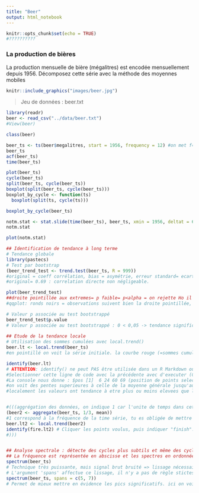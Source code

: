 ```yaml
---
title: "Beer"
output: html_notebook
---
```


```r
knitr::opts_chunk$set(echo = TRUE)
#??????????
```


### La production de bières

La production mensuelle de bière (mégalitres) est encodée mensuellement depuis 1956. Décomposez cette série avec la méthode des moyennes mobiles

```r
knitr::include_graphics("images/beer.jpg")
```

> Jeu de données : beer.txt

```r
library(readr)
beer <- read_csv("../data/beer.txt")
#View(beer)

class(beer) 

beer_ts <- ts(beer$megalitres, start = 1956, frequency = 12) #on met f=12 car précisé, une observation par mois pour chaque année=unité de temps.
beer_ts
acf(beer_ts)
time(beer_ts) 

plot(beer_ts) 
cycle(beer_ts)
split(beer_ts, cycle(beer_ts))
boxplot(split(beer_ts, cycle(beer_ts)))
boxplot_by_cycle <- function(ts)
  boxplot(split(ts, cycle(ts)))

boxplot_by_cycle(beer_ts)

notm.stat <- stat.slide(time(beer_ts), beer_ts, xmin = 1956, deltat = 6)
notm.stat

plot(notm.stat) 
```


```r
## Identification de tendance à long terme
# Tendance globale
library(pastecs)
# Test par bootstrap
(beer_trend_test <- trend.test(beer_ts, R = 999))
#original = coeff corrélation, bias = asymétrie, erreur standard= ecart-type par rapport à la distribution normale => le plus important c'est le graphique.
#original= 0.69 : correlation directe non négligeable.

plot(beer_trend_test)
##droite pointillée aux extremes= p faible= p<alpha = on rejette Ho il y a donc une tendance générale.
#qqplot: ronds noirs = observations suivent bien la droite pointillée, donc la distribution est normale.

# Valeur p associée au test bootstrappé
beer_trend_test$p.value
# Valeur p associée au test bootstrappé : 0 < 0,05 -> tendance significative au seuil alpha de 5%
 
## Etude de la tendance locale
# Utilisation des sommes cumulées avec local.trend()
beer.lt <- local.trend(beer_ts)
#en pointillé on voit la série initiale. la courbe rouge (=sommes cumulées) chaque segment de la ligne brisée représente une tendance locale : une période où la moyenne ne varie pas: la valeur de cette moyenne est donnée par la pente du segment additionnée de r (=moyenne de toute la série).Par rapport à la moyenne globale des observations, soit on est au-dessus ou en-dessous. 

identify(beer.lt)
# ATTENTION: identify() ne peut PAS être utilisée dans un R Markdown ou Notebook. Cette fonction doit être utilisée seulement dans le fenêtre CONSOLE de R!!!
#Selectionner cette ligne de code avec la précédente avec d'executer (Ctrl+Enter). Cliquer les points voulus (dans ce graphe-ci un point au début, un au milieu qd est T° très basses et un point à la fin), puis indiquer "finish"...
#La console nous donne : $pos [1]  6 24 60 69 (position de points selectionnés, 4 en tout). $trends [1] 2334611 1775861 3538333 (pente des 3 segments). $k [1] 2320086 (moyenne générale).
#on voit des pentes superieures à celle de la moyenne générale jusqu'au temps 30 puis elle sont inferieures.
#localement les valeurs ont tendance à etre plus ou moins elevees que la moyenne global.


#(((aggrégation des données, on indique 1 car l'unite de temps dans cette serie est de 1.
(beer2 <- aggregate(beer_ts, 1/3, mean))
#1 correspond à la fréquence de la time série, tu es obligée de mettre une valeur décimale: ex:1/5= un pas de temps correspond à 5 observations. Dans ce cas-ci il n'est pas pertinent d'utiliser la fonction aggregate car elle permet d'aggréger (écraser) les données pour un cycle et ainsi obtenir un aperçu sur les tendances locales pour plusieurs cycles. Dons quand il n'y a pas de cycles, il ne faut pas utiliser aggregate.
beer.lt2 <- local.trend(beer2)
identify(fire.lt2) # Cliquer les points voulus, puis indiquer "finish"...
#)))


## Analyse spectrale : détecte des cycles plus subtils et même des cycles qui se surperposent. qlq soit le signal on peut le représenter par un ensemble de sinus et de cos de periode croissante avec une valeur d'amplitude adéquate à chaque signal. si amplitude des différentes composantes est faible alors signal faible et inversément.
## La fréquence est représentée en abscisse et les spectres en ordonnée. Il y a un cycle si un des spectres d’une fréquence différente de zéro se trouve dans la l’intervalle de confiance représenté en haut à droite en bleu. 
spectrum(beer_ts) 
# Technique très puissante, mais signal brut bruité => lissage nécessaire!
# L'argument 'spans' affectue ce lissage, il n'y a pas de règle stictes, il faut juste deux nombres impairs.
spectrum(beer_ts, spans = c(5, 7))
# Permet de mieux mettre en évidence les pics significatifs. ici on voit 1 pic significatif et donc 1 cycle significatif a la frequence 1.
```
